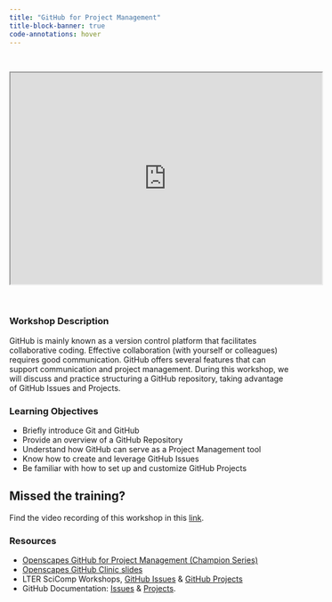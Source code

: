 ```yaml
---
title: "GitHub for Project Management"
title-block-banner: true
code-annotations: hover
---
```



<br>


<iframe width="560" height="380"src="https://docs.google.com/presentation/d/1DBBxIa7rE2ULDL32MfJ-AXQdR6F1vN1vD8H4AEnwyfU/preview"allowfullscreen></iframe>


<br>


### Workshop Description {.unnumbered}
GitHub is mainly known as a version control platform that facilitates collaborative coding. Effective collaboration (with yourself or colleagues) requires good communication. GitHub offers several features that can support communication and project management. During this workshop, we will discuss and practice structuring a GitHub repository, taking advantage of GitHub Issues and Projects. 

### Learning Objectives {.unnumbered}
- Briefly introduce Git and GitHub
- Provide an overview of a GitHub Repository
- Understand how GitHub can serve as a Project Management tool
- Know how to create and leverage GitHub Issues
- Be familiar with how to set up and customize GitHub Projects


:::callout-important
## Missed the training?

Find the video recording of this workshop in this [link](https://drive.google.com/file/d/1VwvMOu2MeM0nKvEX5wzJ8n3KvCB9XRS3/view?usp=drive_link).

:::



### Resources  {.unnumbered}

- [Openscapes GitHub for Project Management (Champion Series)](https://openscapes.github.io/series/core-lessons/github/github-issues.html)
- [Openscapes GitHub Clinic slides](https://docs.google.com/presentation/d/1geUN-dv-NMx6IgeCwMRVmTO8nZaauIl26tZDOrkLW_E/edit#slide=id.g20695b6755c_0_0)
- LTER SciComp Workshops, [GitHub Issues](https://lter.github.io/workshop-github/issues.html) & [GitHub Projects](https://lter.github.io/workshop-github/projects.html)
- GitHub Documentation: [Issues](https://docs.github.com/en/issues) & [Projects](https://docs.github.com/en/issues/planning-and-tracking-with-projects).


